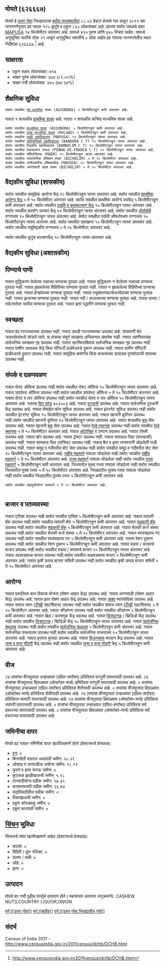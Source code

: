 {{माहितीचौकट भारतीय न्यायक्षेत्र
|प्रकार=गाव
|जनगणना_स्थलनिर्देशांक=६२६६६७
|स्थानिक_नाव=मोयते
|तालुका_नाव=बार्देस
|जिल्हा_नाव=उत्तर गोवा
|राज्य_नाव =गोवा
|विभाग=
|जिल्हा=[[उत्तर गोवा]]
|तालुका_नावे =[[बार्देस]]
|जवळचे_शहर =[[MAPUSA]]
|अक्षांश=                                     
|रेखांश=                                                                                                                                               
|शोधक_स्थान =right
|क्षेत्रफळ_एकूण=०.८९
|उंची=
|लोकसंख्या_एकूण=८६०                                                                                                                                                                                                                       
|लोकसंख्या_वर्ष=२०११
|लोकसंख्या_घनता=९७१
|लोकसंख्या_पुरुष=४२०
|लोकसंख्या_स्त्री=४४०
|लिंग_गुणोत्तर=१०४७
|अधिकृत_भाषा=[[कोंकणी, मराठी]]
}}                                                                                                                                                                                                                                                                                                                                                                                                                                                                                                                                                                                                                                                                                                                                                                                                                                                                                                                                                                                                                                                                                                                                                                                                                                                                                                                                                                                                                                            

== मोयते (६२६६६७) ==
      
मोयते हे [[उत्तर गोवा जिल्हा | उत्तर गोवा]] जिल्ह्यातल्या [[बार्देस | बार्देस तालुक्यातील]] ८८.५२ हेक्टर क्षेत्राचे गाव असून २०११ च्या जनगणनेनुसार ह्या गावात १९० कुटुंबे व एकूण ८६० लोकसंख्या आहे. ह्याच्या सर्वात जवळचे शहर [[MAPUSA]] १४ किलोमीटर अंतरावर आहे.  यामध्ये ४२० पुरुष आणि ४४० स्त्रिया आहेत. यामध्ये अनुसूचित जातीचे लोक २९ असून अनुसूचित जमातीचे ० लोक आहेत.ह्या गावाचा जनगणनेतील स्थल निर्देशांक ६२६६६७  <ref>http://www.censusindia.gov.in/2011census/dchb/DCHB.html</ref> आहे.


== साक्षरता ==  
* एकूण  साक्षर  लोकसंख्या: ७१४
* साक्षर पुरुष लोकसंख्या: ३७४ (८९.०५%)
* साक्षर स्त्री लोकसंख्या: ३४० (७७.२७%)


== शैक्षणिक सुविधा ==  
 सर्वात जवळील [[पूर्व प्राथमिक शिक्षण|पूर्व-प्राथमिक]] शाळा (ASSONORA) ५ किलोमीटरहून कमी अंतरावर आहे.
﻿गावात १ शासकीय [[प्राथमिक शाळा]] आहे. 
﻿गावात १ शासकीय कनिष्ठ माध्यमिक शाळा आहे. 
 सर्वात जवळील [[माध्यमिक शाळा]] (ASSONORA) ५ किलोमीटरहून कमी अंतरावर आहे.
 सर्वात जवळील [[उच्च माध्यमिक शिक्षण|उच्च माध्यमिक शाळा]] (MULGAO) ५ किलोमीटरहून कमी अंतरावर आहे.
 सर्वात जवळील [[महाविद्यालय|पदवी महाविद्यालय]] (MAPUSA) १० किलोमीटरहून जास्त अंतरावर आहे.
 सर्वात जवळील [[अभियांत्रिकी|अभियांत्रिकी महाविद्यालय]] (BANDORA C T) १० किलोमीटरहून जास्त अंतरावर आहे.
 सर्वात जवळील वैद्यकीय महाविद्यालय (BAMBOLIM C T) १० किलोमीटरहून जास्त अंतरावर आहे.
 सर्वात जवळील व्यवस्थापन संस्था (PENHA-DE-FRANCA C T) १० किलोमीटरहून जास्त अंतरावर आहे.
 सर्वात जवळील पॉलिटेक्निक (MAEM) १० किलोमीटरहून जास्त अंतरावर आहे.
 सर्वात जवळील व्यावसायिक प्रशिक्षण शाळा (BICHOLIM) ५ ते १० किलोमीटर अंतरावर आहे.
 सर्वात जवळील अनौपचारिक प्रशिक्षणकेंद्र (MAPUSA) १० किलोमीटरहून जास्त अंतरावर आहे.
 सर्वात जवळील अपंगांसाठी खास शाळा (BICHOLIM) ५ ते १० किलोमीटर अंतरावर आहे.
 


== वैद्यकीय सुविधा (शासकीय) ==
सर्वात जवळील सामूहिक आरोग्य केंद्र १० किलोमीटरहून जास्त अंतरावर आहे.
सर्वात जवळील [[प्राथमिक आरोग्य केंद्र]] ५ ते १० किलोमीटर अंतरावर आहे.
सर्वात जवळील प्राथमिक आरोग्य उपकेंद्र ५ किलोमीटरहून कमी अंतरावर आहे.
सर्वात जवळील [[प्रसूती| प्रसूति व बालकल्याण केंद्र]] १० किलोमीटरहून जास्त अंतरावर आहे.
सर्वात जवळील क्षयरोग उपचार केंद्र १० किलोमीटरहून जास्त अंतरावर आहे.
सर्वात जवळील [[अॅलोपॅथी|अ‍ॅलोपॅथी]] रुग्णालय १० किलोमीटरहून जास्त अंतरावर आहे.
सर्वात जवळील पर्यायी औषधोपचार रुग्णालय १० किलोमीटरहून जास्त अंतरावर आहे.
सर्वात जवळील दवाखाना १० किलोमीटरहून जास्त अंतरावर आहे.
सर्वात जवळील पशुवैद्यकीय रुग्णालय  ५ ते १० किलोमीटर अंतरावर आहे.

सर्वात जवळील कुटुंब कल्याणकेंद्र  १० किलोमीटरहून जास्त अंतरावर आहे.                  
                                                      

== वैद्यकीय सुविधा (अशासकीय) ==








                                                                        


== पिण्याचे पाणी ==
गावात शुद्धिकरण केलेल्या नळाच्या पाण्याचा पुरवठा आहे.
गावात शुद्धिकरण न केलेल्या नळाच्या पाण्याचा पुरवठा नाही.
गावात झाकलेल्या विहिरीच्या पाण्याचा पुरवठा नाही.
गावात न झाकलेल्या विहिरीच्या पाण्याचा पुरवठा आहे.
गावात हॅन्डपंपच्या पाण्याचा पुरवठा नाही.
गावात ट्यूबवेलच्या/बोअरवेलच्या पाण्याचा पुरवठा नाही.
गावात झऱ्याच्या पाण्याचा पुरवठा नाही.
गावात नदी / कालव्याच्या पाण्याचा  पुरवठा आहे.
गावात तलाव /तळे/सरोवर यातील पाण्याचा पुरवठा आहे.
गावात इतर पद्धतीने पाण्याचा पुरवठा नाही.


== स्वच्छता ==
गावात बंद गटारव्यवस्था उपलब्ध नाही.
गावात उघडी गटारव्यवस्था उपलब्ध आहे.
सांडपाणी थेट जलस्त्रोतांमध्ये सोडले जाते.
या क्षेत्राचा संपूर्ण स्वच्छता अभियानात समावेश नाही.
गावात न्हाणीघरासह सार्वजनिक स्वच्छता गृह उपलब्ध नाही.
गावात न्हाणीघराशिवाय सार्वजनिक स्वच्छता गृह उपलब्ध नाही.
गावात ग्रामीण उत्पादक केंद्रे किंवा सॅनिटरी हार्डवेअरचे दुकान उपलब्ध नाही.
गावात ग्रामीण सॅनिटरी हार्डवेअरचे दुकान उपलब्ध नाही.
गावात सामूहिक बायोगॅस किंवा कचऱ्याच्या उत्पादक पुनर्वापराची व्यवस्था उपलब्ध नाही.


== संपर्क व दळणवळण ==
गावात पोस्ट ऑफिस उपलब्ध नाही.सर्वात जवळील पोस्ट ऑफिस १० किलोमीटरहून जास्त अंतरावर आहे.
गावात उपपोस्ट ऑफिस उपलब्ध नाही.सर्वात जवळील उपपोस्ट ऑफिस ५ ते १० किलोमीटर अंतरावर आहे.
गावात पोस्ट व तार ऑफिस उपलब्ध नाही.सर्वात जवळील पोस्ट व तार ऑफिस १० किलोमीटरहून जास्त अंतरावर आहे.
गावाचा [[पिन कोड]] ४०३५०३  आहे.
गावात [[दूरध्वनी]] उपलब्ध आहे. 
गावात सार्वजनिक दूरध्वनी केंद्र उपलब्ध आहे. 
गावात मोबाईल फोन सुविधा उपलब्ध आहे. 
गावात इंटरनेट सुविधा उपलब्ध नाही.सर्वात जवळील इंटरनेट सुविधा १० किलोमीटरहून जास्त अंतरावर आहे.
गावात खाजगी कूरियर उपलब्ध नाही.सर्वात जवळील खाजगी कूरियर १० किलोमीटरहून जास्त अंतरावर आहे.
गावात शासकीय [[बस]] सेवा उपलब्ध आहे. 
गावात खाजगी [[बस]] सेवा उपलब्ध आहे. 
गावात [[रेल्वे स्थानक]] उपलब्ध नाही.सर्वात जवळील [[रेल्वे स्थानक]] ५ ते १० किलोमीटर अंतरावर आहे.
गावात [[ऑटोरिक्षा]] व टमटम उपलब्ध आहे. 
गावात टॅक्सी उपलब्ध आहे. 
गावात व्हॅन उपलब्ध आहे. 
गावात ट्रॅक्टर उपलब्ध नाही. 
गावात सायकल रिक्षा (पायचाकी) उपलब्ध नाही. 
गावात सायकल रिक्षा (यांत्रिक) उपलब्ध नाही. 
गावात बैल व इतर जनावरांनी ओढलेली गाडी उपलब्ध नाही. 
गावात समुद्र व नदीवरील बोट सेवा उपलब्ध नाही.सर्वात जवळील समुद्र व नदीवरील बोट सेवा १० किलोमीटरहून जास्त अंतरावर आहे.
[[राष्ट्रीय महामार्ग]] गावाला जोडलेला नाही.सर्वात जवळील [[राष्ट्रीय महामार्ग]] ५ ते १० किलोमीटर अंतरावर आहे.
[[राज्य महामार्ग (भारत)|राज्य महामार्ग]] गावाला जोडलेला नाही.सर्वात जवळील [[राज्य महामार्ग (भारत)|राज्य महामार्ग]] ५ किलोमीटरहून कमी अंतरावर आहे.
जिल्यातील मुख्य रस्ता गावाला जोडलेला नाही.सर्वात जवळील जिल्यातील मुख्य रस्ता ५ ते १० किलोमीटर अंतरावर आहे.
जिल्ह्यातील दुय्यम रस्ता गावाला जोडलेला नाही.सर्वात जवळील जिल्ह्यातील दुय्यम रस्ता ५ किलोमीटरहून कमी अंतरावर आहे.
  
  
  
 सर्वात जवळील वाहतुकीयोग्य जलमार्ग ५ ते १० किलोमीटर अंतरावर आहे.
  


== बाजार व पतव्यवस्था ==
गावात एटीएम उपलब्ध नाही.सर्वात जवळील एटीएम ५ किलोमीटरहून कमी अंतरावर आहे.
गावात व्यापारी बॅंक उपलब्ध नाही.सर्वात जवळील व्यापारी बॅंक ५ किलोमीटरहून कमी अंतरावर आहे.
गावात [[सहकारी संस्था|सहकारी बॅंक]] उपलब्ध नाही.सर्वात जवळील [[सहकारी संस्था|सहकारी बॅंक]] ५ किलोमीटरहून कमी अंतरावर आहे.
गावात शेतकी कर्ज संस्था उपलब्ध नाही.सर्वात जवळील शेतकी कर्ज संस्था ५ ते १० किलोमीटर अंतरावर आहे.
गावात स्वयंसहाय्य गट उपलब्ध नाही.सर्वात जवळील स्वयंसहाय्य गट ५ किलोमीटरहून कमी अंतरावर आहे.
गावात रेशन दुकान उपलब्ध नाही.सर्वात जवळील रेशन दुकान ५ किलोमीटरहून कमी अंतरावर आहे.
गावात मंडया / कायमचे बाजार उपलब्ध नाही.सर्वात जवळील मंडया / कायमचे बाजार १० किलोमीटरहून जास्त अंतरावर आहे.
गावात आठवड्याचा बाजार उपलब्ध नाही.सर्वात जवळील आठवड्याचा बाजार ५ किलोमीटरहून कमी अंतरावर आहे.
गावात कृषी उत्पन्न बाजार समिती  उपलब्ध नाही.सर्वात जवळील कृषी उत्पन्न बाजार समिती  ५ ते १० किलोमीटर अंतरावर आहे.


== आरोग्य ==
गावात एकात्मिक बाल विकास योजना (पोषण आहार केंद्र)  उपलब्ध आहे. 
गावात अंगणवाडी (पोषण आहार केंद्र) उपलब्ध आहे. 
गावात इतर पोषण आहार केंद्र उपलब्ध आहे. 
गावात [[आरोग्य|आशा]] स्वयंसेविका उपलब्ध आहे. 
गावात समाज भवन ([[दूरदर्शन|टीव्ही]] सह/शिवाय) उपलब्ध नाही.सर्वात जवळील समाज भवन ([[दूरदर्शन|टीव्ही]] सह/शिवाय) ५ ते १० किलोमीटर अंतरावर आहे.
गावात क्रीडांगण उपलब्ध नाही.सर्वात जवळील क्रीडांगण ५ किलोमीटरहून कमी अंतरावर आहे.
गावात खेळ / करमणूक केंद्र उपलब्ध आहे. 
गावात [[चित्रपटगृह]] / व्हिडिओ केंद्र उपलब्ध नाही.सर्वात जवळील [[चित्रपटगृह]] / व्हिडिओ केंद्र १० किलोमीटरहून जास्त अंतरावर आहे.
गावात [[सार्वजनिक ग्रंथालय]] उपलब्ध नाही.सर्वात जवळील [[सार्वजनिक ग्रंथालय]] ५ किलोमीटरहून कमी अंतरावर आहे.
गावात सार्वजनिक वाचनालय उपलब्ध नाही.सर्वात जवळील सार्वजनिक वाचनालय १० किलोमीटरहून जास्त अंतरावर आहे.
गावात वृत्तपत्र पुरवठा उपलब्ध आहे. 
गावात [[विधानसभा मतदारसंघ|विधानसभा]] मतदान केंद्र उपलब्ध आहे. 
गावात [[जन्म, मृत्यू, विवाह नोंदणी कायदा|जन्म व मृत्यु नोंदणी]] केंद्र उपलब्ध नाही.सर्वात जवळील [[जन्म, मृत्यू, विवाह नोंदणी कायदा|जन्म व मृत्यु नोंदणी]] केंद्र ५ किलोमीटरहून कमी अंतरावर आहे.


== वीज ==
२४ तासांचा वीजपुरवठा उन्हाळ्यात (एप्रिल-सप्टेंबर) प्रतिदिवस घरगुती वापरासाठी उपलब्ध आहे.
२४ तासांचा वीजपुरवठा हिवाळ्यात (ऑक्टोबर-मार्च) प्रतिदिवस घरगुती वापरासाठी उपलब्ध आहे.
० तासांचा वीजपुरवठा उन्हाळ्यात (एप्रिल-सप्टेंबर) प्रतिदिवस शेतीसाठी उपलब्ध आहे.
० तासांचा वीजपुरवठा हिवाळ्यात (ऑक्टोबर-मार्च) प्रतिदिवस शेतीसाठी उपलब्ध आहे.
२४ तासांचा वीजपुरवठा उन्हाळ्यात (एप्रिल-सप्टेंबर) प्रतिदिवस व्यापारी वापरासाठी उपलब्ध आहे.
२४ तासांचा वीजपुरवठा हिवाळ्यात (ऑक्टोबर-मार्च) प्रतिदिवस व्यापारी वापरासाठी उपलब्ध आहे.
० तासांचा वीजपुरवठा उन्हाळ्यात (एप्रिल-सप्टेंबर) प्रतिदिवस सर्व प्रकारच्या वापरासाठी उपलब्ध आहे.
० तासांचा वीजपुरवठा हिवाळ्यात (ऑक्टोबर-मार्च) प्रतिदिवस सर्व प्रकारच्या वापरासाठी उपलब्ध आहे.


== जमिनीचा वापर ==
मोयते ह्या गावात जमिनीचा वापर खालीलप्रमाणे होतो (हेक्टरमध्ये क्षेत्रफळ):
* [[वन]]: ०
* बिगरशेती वापरात असलेली जमीन: २०.२९
* ओसाड व लागवडीला अयोग्य जमीन: १८.१२
* कुरणे व इतर चराऊ जमीन: ०
* फुटकळ झाडीखालची जमीन: ५.९८
* लागवडीयोग्य पडीक जमीन: १७.३९
* कायमस्वरूपी पडीक जमीन: २६.७४
* सद्यस्थितीतील पडीक जमीन: ०
* पिकांखालची जमीन: ०
* एकूण कोरडवाहू जमीन: ०
* एकूण बागायती जमीन: ०


== [[सिंचन]] सुविधा ==
सिंचनाचे स्रोत खालीलप्रमाणे आहेत (हेक्टरमध्ये क्षेत्रफळ):
* कालवे: ०
* विहिरी / कूप नलिका: ०
* तलाव / तळी: ०
* ओढे: ०
* इतर: ०


== उत्पादन ==
मोयते ह्या गावी पुढील वस्तूंचे उत्पादन होते ( महत्वाच्या उतरत्या अनुक्रमाने): CASHEW NUTS,COUNTRY LIQUOR,ONION


[[वर्ग:[[उत्तर गोवा]]]]
[[वर्ग:[[बार्देस]]]]
[[वर्ग:[[उत्तर गोवा जिल्ह्यातील गावे]]]]


== संदर्भ ==
Census of India 2011 - http://www.censusindia.gov.in/2011census/dchb/DCHB.html 


